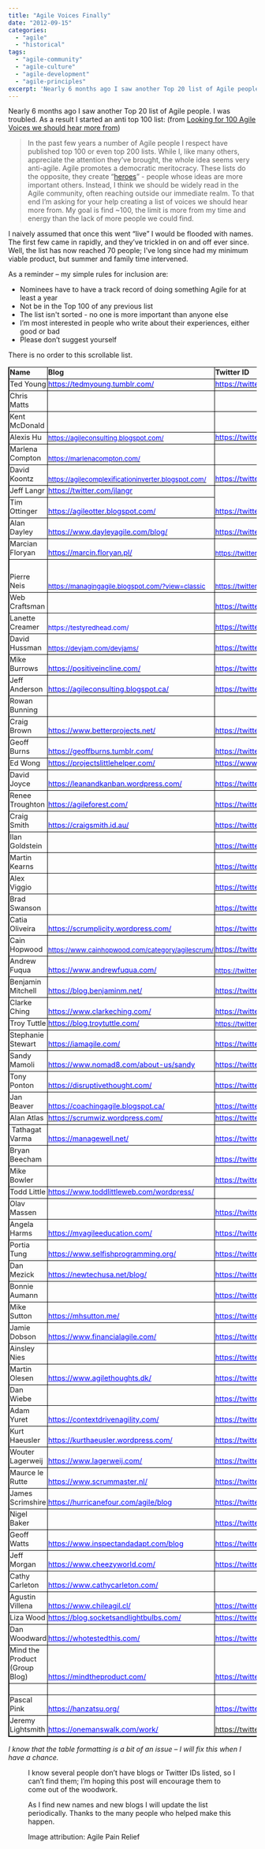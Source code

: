 ```yaml
---
title: "Agile Voices Finally"
date: "2012-09-15"
categories: 
  - "agile"
  - "historical"
tags: 
  - "agile-community"
  - "agile-culture"
  - "agile-development"
  - "agile-principles"
excerpt: 'Nearly 6 months ago I saw another Top 20 list of Agile people. I was troubled. As a result'
---
```




Nearly 6 months ago I saw another Top 20 list of Agile people. I was troubled. As a result I started an anti top 100 list: (from [Looking for 100 Agile Voices we should hear more from](/blog/looking-for-100-agile-voices-we-should-hear-more-from))

> In the past few years a number of Agile people I respect have published top 100 or even top 200 lists. While I, like many others, appreciate the attention they’ve brought, the whole idea seems very anti-agile. Agile promotes a democratic meritocracy. These lists do the opposite, they create “[heroes](/blog/agile-gurus-or-thought-leaders)” - people whose ideas are more important others. Instead, I think we should be widely read in the Agile community, often reaching outside our immediate realm. To that end I’m asking for your help creating a list of voices we should hear more from. My goal is find ~100, the limit is more from my time and energy than the lack of more people we could find.

I naively assumed that once this went “live” I would be flooded with names. The first few came in rapidly, and they’ve trickled in on and off ever since. Well, the list has now reached 70 people; I’ve long since had my minimum viable product, but summer and family time intervened.

As a reminder – my simple rules for inclusion are:

- Nominees have to have a track record of doing something Agile for at least a year
- Not be in the Top 100 of any previous list
- The list isn't sorted - no one is more important than anyone else
- I’m most interested in people who write about their experiences, either good or bad
- Please don’t suggest yourself

There is no order to this scrollable list.

<table class="postTable" style="border-collapse: collapse;" border="0" width="561" cellspacing="0" cellpadding="0"><colgroup><col style="width: 83pt; mso-width-source: userset; mso-width-alt: 3925;" width="110"> <col style="width: 97pt; mso-width-source: userset; mso-width-alt: 4608;" width="130"> <col style="width: 157pt; mso-width-source: userset; mso-width-alt: 7452;" width="210"></colgroup><tbody><tr style="height: 14.4pt;"><td class="xl67" style="border-bottom: windowtext 0.5pt solid; border-left: windowtext 1.5pt solid; padding-left: 1px; padding-right: 1px; vertical-align: bottom; border-top: windowtext 0.5pt solid; border-right: windowtext 0.5pt solid; padding-top: 1px;" width="138" height="23"><span style="font-size: 11pt;"><strong>Name</strong></span></td><td class="xl68" style="border-bottom: windowtext 0.5pt solid; border-left: medium none; padding-left: 1px; padding-right: 1px; vertical-align: bottom; border-top: windowtext 0.5pt solid; border-right: windowtext 0.5pt solid; padding-top: 1px;" width="130"><span style="font-size: 11pt;"><strong>Blog</strong></span></td><td class="xl69" style="border-bottom: windowtext 0.5pt solid; border-left: medium none; padding-left: 1px; padding-right: 1px; vertical-align: bottom; border-top: windowtext 0.5pt solid; border-right: windowtext 1.5pt solid; padding-top: 1px;" width="544"><span style="font-size: 11pt;"><strong>Twitter ID</strong></span></td></tr><tr style="height: 14.4pt;"><td class="xl70" style="border-bottom: windowtext 0.5pt solid; border-left: windowtext 1.5pt solid; padding-left: 1px; padding-right: 1px; vertical-align: bottom; border-top: medium none; border-right: windowtext 0.5pt solid; padding-top: 1px;" height="23"><span style="font-size: 11pt;">Ted Young</span></td><td class="xl71" style="border-bottom: windowtext 0.5pt solid; border-left: medium none; padding-left: 1px; padding-right: 1px; vertical-align: bottom; border-top: medium none; border-right: windowtext 0.5pt solid; padding-top: 1px;" width="130"><a href="https://tedmyoung.tumblr.com/" target="_parent" rel="noopener noreferrer"><span style="mso-font-charset: 0;"><span style="font-size: 11pt; color: #0000ff;">https://tedmyoung.tumblr.com/</span></span></a></td><td class="xl72" style="border-bottom: windowtext 0.5pt solid; border-left: medium none; padding-left: 1px; padding-right: 1px; vertical-align: bottom; border-top: medium none; border-right: windowtext 1.5pt solid; padding-top: 1px;" width="544"><a href="https://twitter.com/#!/jitterted" target="_parent" rel="noopener noreferrer"><span style="mso-font-charset: 0;"><span style="font-size: 11pt; color: #0000ff;">https://twitter.com/#!/jitterted</span></span></a></td></tr><tr style="height: 14.4pt;"><td class="xl70" style="border-bottom: windowtext 0.5pt solid; border-left: windowtext 1.5pt solid; padding-left: 1px; padding-right: 1px; vertical-align: bottom; border-top: medium none; border-right: windowtext 0.5pt solid; padding-top: 1px;" height="23"><span style="font-size: 11pt;">Chris Matts</span></td><td class="xl73" style="border-bottom: windowtext 0.5pt solid; border-left: medium none; padding-left: 1px; padding-right: 1px; vertical-align: middle; border-top: medium none; border-right: windowtext 0.5pt solid; padding-top: 1px;" width="130"><span style="font-size: 10pt;">&nbsp;</span></td><td class="xl74" style="border-bottom: windowtext 0.5pt solid; border-left: medium none; padding-left: 1px; padding-right: 1px; vertical-align: middle; border-top: medium none; border-right: windowtext 1.5pt solid; padding-top: 1px;" width="544"><span style="font-size: 10pt;">&nbsp;</span></td></tr><tr style="height: 14.4pt;"><td class="xl70" style="border-bottom: windowtext 0.5pt solid; border-left: windowtext 1.5pt solid; padding-left: 1px; padding-right: 1px; vertical-align: bottom; border-top: medium none; border-right: windowtext 0.5pt solid; padding-top: 1px;" height="23"><span style="font-size: 11pt;">Kent McDonald</span></td><td class="xl73" style="border-bottom: windowtext 0.5pt solid; border-left: medium none; padding-left: 1px; padding-right: 1px; vertical-align: middle; border-top: medium none; border-right: windowtext 0.5pt solid; padding-top: 1px;" width="130"><span style="font-size: 10pt;">&nbsp;</span></td><td class="xl74" style="border-bottom: windowtext 0.5pt solid; border-left: medium none; padding-left: 1px; padding-right: 1px; vertical-align: middle; border-top: medium none; border-right: windowtext 1.5pt solid; padding-top: 1px;" width="544"><span style="font-size: 10pt;">&nbsp;</span></td></tr><tr style="height: 14.4pt;"><td class="xl70" style="border-bottom: windowtext 0.5pt solid; border-left: windowtext 1.5pt solid; padding-left: 1px; padding-right: 1px; vertical-align: bottom; border-top: medium none; border-right: windowtext 0.5pt solid; padding-top: 1px;" height="23"><span style="font-size: 11pt;">Alexis Hu</span></td><td class="xl78" style="border-bottom: windowtext 0.5pt solid; border-left: medium none; padding-left: 1px; padding-right: 1px; vertical-align: bottom; border-top: medium none; border-right: windowtext 0.5pt solid; padding-top: 1px;" width="130"><a href="https://agileconsulting.blogspot.com/"><span style="font-size: 10pt; color: #0000ff;">https://agileconsulting.blogspot.com/</span></a></td><td class="xl72" style="border-bottom: windowtext 0.5pt solid; border-left: medium none; padding-left: 1px; padding-right: 1px; vertical-align: bottom; border-top: medium none; border-right: windowtext 1.5pt solid; padding-top: 1px;" width="544"><a href="https://twitter.com/alhui" target="_parent" rel="noopener noreferrer"><span style="mso-font-charset: 0;"><span style="font-size: 11pt; color: #0000ff;">https://twitter.com/alhui</span></span></a></td></tr><tr style="height: 14.4pt;"><td class="xl70" style="border-bottom: windowtext 0.5pt solid; border-left: windowtext 1.5pt solid; padding-left: 1px; padding-right: 1px; vertical-align: bottom; border-top: medium none; border-right: windowtext 0.5pt solid; padding-top: 1px;" height="23"><span style="font-size: 11pt;">Marlena Compton</span></td><td class="xl78" style="border-bottom: windowtext 0.5pt solid; border-left: medium none; padding-left: 1px; padding-right: 1px; vertical-align: bottom; border-top: medium none; border-right: windowtext 0.5pt solid; padding-top: 1px;" width="130"><a href="https://marlenacompton.com/"><span style="font-size: 10pt; color: #0000ff;">https://marlenacompton.com/</span></a></td><td class="xl74" style="border-bottom: windowtext 0.5pt solid; border-left: medium none; padding-left: 1px; padding-right: 1px; vertical-align: middle; border-top: medium none; border-right: windowtext 1.5pt solid; padding-top: 1px;" width="544"><span style="font-size: 10pt;">&nbsp;</span></td></tr><tr style="height: 14.4pt;"><td class="xl70" style="border-bottom: windowtext 0.5pt solid; border-left: windowtext 1.5pt solid; padding-left: 1px; padding-right: 1px; vertical-align: bottom; border-top: medium none; border-right: windowtext 0.5pt solid; padding-top: 1px;" height="23"><span style="font-size: 11pt;">David Koontz</span></td><td class="xl78" style="border-bottom: windowtext 0.5pt solid; border-left: medium none; padding-left: 1px; padding-right: 1px; vertical-align: bottom; border-top: medium none; border-right: windowtext 0.5pt solid; padding-top: 1px;" width="130"><a href="https://agilecomplexificationinverter.blogspot.com/"><span style="font-size: 10pt; color: #0000ff;">https://agilecomplexificationinverter.blogspot.com/</span></a></td><td class="xl72" style="border-bottom: windowtext 0.5pt solid; border-left: medium none; padding-left: 1px; padding-right: 1px; vertical-align: bottom; border-top: medium none; border-right: windowtext 1.5pt solid; padding-top: 1px;" width="544"><a href="https://twitter.com/#!/davidakoontz" target="_parent" rel="noopener noreferrer"><span style="mso-font-charset: 0;"><span style="font-size: 11pt; color: #0000ff;">https://twitter.com/#!/davidakoontz</span></span></a></td></tr><tr style="height: 14.4pt;"><td class="xl70" style="border-bottom: windowtext 0.5pt solid; border-left: windowtext 1.5pt solid; padding-left: 1px; padding-right: 1px; vertical-align: bottom; border-top: medium none; border-right: windowtext 0.5pt solid; padding-top: 1px;" height="23"><span style="font-size: 11pt;">Jeff Langr</span></td><td class="xl71" style="border-bottom: windowtext 0.5pt solid; border-left: medium none; padding-left: 1px; padding-right: 1px; vertical-align: bottom; border-top: medium none; border-right: windowtext 0.5pt solid; padding-top: 1px;" width="130"><a href="https://twitter.com/jlangr" target="_parent" rel="noopener noreferrer"><span style="mso-font-charset: 0;"><span style="font-size: 11pt; color: #0000ff;">https://twitter.com/jlangr</span></span></a></td></tr><tr style="height: 14.4pt;"><td class="xl70" style="border-bottom: windowtext 0.5pt solid; border-left: windowtext 1.5pt solid; padding-left: 1px; padding-right: 1px; vertical-align: bottom; border-top: medium none; border-right: windowtext 0.5pt solid; padding-top: 1px;" height="23"><span style="font-size: 11pt;">Tim Ottinger</span></td><td class="xl71" style="border-bottom: windowtext 0.5pt solid; border-left: medium none; padding-left: 1px; padding-right: 1px; vertical-align: bottom; border-top: medium none; border-right: windowtext 0.5pt solid; padding-top: 1px;" width="130"><a href="https://agileotter.blogspot.com/" target="_parent" rel="noopener noreferrer"><span style="mso-font-charset: 0;"><span style="font-size: 11pt; color: #0000ff;">https://agileotter.blogspot.com/</span></span></a></td><td class="xl72" style="border-bottom: windowtext 0.5pt solid; border-left: medium none; padding-left: 1px; padding-right: 1px; vertical-align: bottom; border-top: medium none; border-right: windowtext 1.5pt solid; padding-top: 1px;" width="544"><a href="https://twitter.com/#!/tottinge" target="_parent" rel="noopener noreferrer"><span style="mso-font-charset: 0;"><span style="font-size: 11pt; color: #0000ff;">https://twitter.com/#!/tottinge</span></span></a></td></tr><tr style="height: 14.4pt;"><td class="xl70" style="border-bottom: windowtext 0.5pt solid; border-left: windowtext 1.5pt solid; padding-left: 1px; padding-right: 1px; vertical-align: bottom; border-top: medium none; border-right: windowtext 0.5pt solid; padding-top: 1px;" height="23"><span style="font-size: 11pt;">Alan Dayley</span></td><td class="xl71" style="border-bottom: windowtext 0.5pt solid; border-left: medium none; padding-left: 1px; padding-right: 1px; vertical-align: bottom; border-top: medium none; border-right: windowtext 0.5pt solid; padding-top: 1px;" width="130"><a href="https://www.dayleyagile.com/blog/" target="_parent" rel="noopener noreferrer"><span style="mso-font-charset: 0;"><span style="font-size: 11pt; color: #0000ff;">https://www.dayleyagile.com/blog/</span></span></a></td><td class="xl72" style="border-bottom: windowtext 0.5pt solid; border-left: medium none; padding-left: 1px; padding-right: 1px; vertical-align: bottom; border-top: medium none; border-right: windowtext 1.5pt solid; padding-top: 1px;" width="544"><a href="https://twitter.com/dayleyagile" target="_parent" rel="noopener noreferrer"><span style="mso-font-charset: 0;"><span style="font-size: 11pt; color: #0000ff;">https://twitter.com/dayleyagile</span></span></a></td></tr><tr style="height: 14.4pt;"><td class="xl70" style="border-bottom: windowtext 0.5pt solid; border-left: windowtext 1.5pt solid; padding-left: 1px; padding-right: 1px; vertical-align: bottom; border-top: medium none; border-right: windowtext 0.5pt solid; padding-top: 1px;" height="23"><span style="font-size: 11pt;">Marcian Floryan</span></td><td class="xl71" style="border-bottom: windowtext 0.5pt solid; border-left: medium none; padding-left: 1px; padding-right: 1px; vertical-align: bottom; border-top: medium none; border-right: windowtext 0.5pt solid; padding-top: 1px;" width="130"><a href="https://marcin.floryan.pl/" target="_parent" rel="noopener noreferrer"><span style="mso-font-charset: 0;"><span style="font-size: 11pt; color: #0000ff;">https://marcin.floryan.pl/</span></span></a></td><td class="xl76" style="border-bottom: windowtext 0.5pt solid; border-left: medium none; padding-left: 1px; padding-right: 1px; vertical-align: bottom; border-top: medium none; border-right: windowtext 1.5pt solid; padding-top: 1px;" width="544"><a href="https://twitter.com/mfloryan"><span style="font-size: 10pt; color: #0000ff;">https://twitter.com/mfloryan</span></a></td></tr><tr style="height: 40.2pt;"><td class="xl70" style="border-bottom: windowtext 0.5pt solid; border-left: windowtext 1.5pt solid; padding-left: 1px; padding-right: 1px; vertical-align: bottom; border-top: medium none; border-right: windowtext 0.5pt solid; padding-top: 1px;" height="67"><span style="font-size: 11pt;">Pierre Neis</span></td><td class="xl77" style="border-bottom: windowtext 0.5pt solid; border-left: medium none; padding-left: 1px; padding-right: 1px; vertical-align: bottom; border-top: medium none; border-right: windowtext 0.5pt solid; padding-top: 1px;" width="130"><a href="https://managingagile.blogspot.com/?view=classic"><span style="font-size: 10pt; color: #0000ff;">https://managingagile.blogspot.com/?view=classic</span></a></td><td class="xl76" style="border-bottom: windowtext 0.5pt solid; border-left: medium none; padding-left: 1px; padding-right: 1px; vertical-align: bottom; border-top: medium none; border-right: windowtext 1.5pt solid; padding-top: 1px;" width="544"><a href="https://twitter.com/elPedroMajor"><span style="font-size: 10pt; color: #0000ff;">https://twitter.com/elPedroMajor</span></a></td></tr><tr style="height: 14.4pt;"><td class="xl70" style="border-bottom: windowtext 0.5pt solid; border-left: windowtext 1.5pt solid; padding-left: 1px; padding-right: 1px; vertical-align: bottom; border-top: medium none; border-right: windowtext 0.5pt solid; padding-top: 1px;" height="23"><span style="font-size: 11pt;">Web Craftsman</span></td><td class="xl73" style="border-bottom: windowtext 0.5pt solid; border-left: medium none; padding-left: 1px; padding-right: 1px; vertical-align: middle; border-top: medium none; border-right: windowtext 0.5pt solid; padding-top: 1px;" width="130"><span style="font-size: 10pt;">&nbsp;</span></td><td class="xl72" style="border-bottom: windowtext 0.5pt solid; border-left: medium none; padding-left: 1px; padding-right: 1px; vertical-align: bottom; border-top: medium none; border-right: windowtext 1.5pt solid; padding-top: 1px;" width="544"><a href="https://twitter.com/web_craftsman" target="_parent" rel="noopener noreferrer"><span style="mso-font-charset: 0;"><span style="font-size: 11pt; color: #0000ff;">https://twitter.com/web_craftsman</span></span></a></td></tr><tr style="height: 14.4pt;"><td class="xl70" style="border-bottom: windowtext 0.5pt solid; border-left: windowtext 1.5pt solid; padding-left: 1px; padding-right: 1px; vertical-align: bottom; border-top: medium none; border-right: windowtext 0.5pt solid; padding-top: 1px;" height="23"><span style="font-size: 11pt;">Lanette Creamer</span></td><td class="xl78" style="border-bottom: windowtext 0.5pt solid; border-left: medium none; padding-left: 1px; padding-right: 1px; vertical-align: bottom; border-top: medium none; border-right: windowtext 0.5pt solid; padding-top: 1px;" width="130"><span style="font-size: 10pt; color: #0000ff;">https://testyredhead.com/</span></td><td class="xl72" style="border-bottom: windowtext 0.5pt solid; border-left: medium none; padding-left: 1px; padding-right: 1px; vertical-align: bottom; border-top: medium none; border-right: windowtext 1.5pt solid; padding-top: 1px;" width="544"><a href="https://twitter.com/lanettecream" target="_parent" rel="noopener noreferrer"><span style="mso-font-charset: 0;"><span style="font-size: 11pt; color: #0000ff;">https://twitter.com/lanettecream</span></span></a></td></tr><tr style="height: 14.4pt;"><td class="xl70" style="border-bottom: windowtext 0.5pt solid; border-left: windowtext 1.5pt solid; padding-left: 1px; padding-right: 1px; vertical-align: bottom; border-top: medium none; border-right: windowtext 0.5pt solid; padding-top: 1px;" height="23"><span style="font-size: 11pt;">David Hussman</span></td><td class="xl78" style="border-bottom: windowtext 0.5pt solid; border-left: medium none; padding-left: 1px; padding-right: 1px; vertical-align: bottom; border-top: medium none; border-right: windowtext 0.5pt solid; padding-top: 1px;" width="130"><a href="https://devjam.com/"><span style="font-size: 10pt; color: #0000ff;">https://devjam.com/devjams/</span></a></td><td class="xl72" style="border-bottom: windowtext 0.5pt solid; border-left: medium none; padding-left: 1px; padding-right: 1px; vertical-align: bottom; border-top: medium none; border-right: windowtext 1.5pt solid; padding-top: 1px;" width="544"><a href="https://twitter.com/davidhussman" target="_parent" rel="noopener noreferrer"><span style="mso-font-charset: 0;"><span style="font-size: 11pt; color: #0000ff;">https://twitter.com/davidhussman</span></span></a></td></tr><tr style="height: 14.4pt;"><td class="xl70" style="border-bottom: windowtext 0.5pt solid; border-left: windowtext 1.5pt solid; padding-left: 1px; padding-right: 1px; vertical-align: bottom; border-top: medium none; border-right: windowtext 0.5pt solid; padding-top: 1px;" height="23"><span style="font-size: 11pt;">Mike Burrows</span></td><td class="xl71" style="border-bottom: windowtext 0.5pt solid; border-left: medium none; padding-left: 1px; padding-right: 1px; vertical-align: bottom; border-top: medium none; border-right: windowtext 0.5pt solid; padding-top: 1px;" width="130"><a href="https://positiveincline.com/" target="_parent" rel="noopener noreferrer"><span style="mso-font-charset: 0;"><span style="font-size: 11pt; color: #0000ff;">https://positiveincline.com/</span></span></a></td><td class="xl72" style="border-bottom: windowtext 0.5pt solid; border-left: medium none; padding-left: 1px; padding-right: 1px; vertical-align: bottom; border-top: medium none; border-right: windowtext 1.5pt solid; padding-top: 1px;" width="544"><a href="https://twitter.com/asplake" target="_parent" rel="noopener noreferrer"><span style="mso-font-charset: 0;"><span style="font-size: 11pt; color: #0000ff;">https://twitter.com/asplake</span></span></a></td></tr><tr style="height: 14.4pt;"><td class="xl70" style="border-bottom: windowtext 0.5pt solid; border-left: windowtext 1.5pt solid; padding-left: 1px; padding-right: 1px; vertical-align: bottom; border-top: medium none; border-right: windowtext 0.5pt solid; padding-top: 1px;" height="23"><span style="font-size: 11pt;">Jeff Anderson</span></td><td class="xl71" style="border-bottom: windowtext 0.5pt solid; border-left: medium none; padding-left: 1px; padding-right: 1px; vertical-align: bottom; border-top: medium none; border-right: windowtext 0.5pt solid; padding-top: 1px;" width="130"><a href="https://agileconsulting.blogspot.ca/" target="_parent" rel="noopener noreferrer"><span style="mso-font-charset: 0;"><span style="font-size: 11pt; color: #0000ff;">https://agileconsulting.blogspot.ca/</span></span></a></td><td class="xl72" style="border-bottom: windowtext 0.5pt solid; border-left: medium none; padding-left: 1px; padding-right: 1px; vertical-align: bottom; border-top: medium none; border-right: windowtext 1.5pt solid; padding-top: 1px;" width="544"><a href="https://twitter.com/thomasjeffrey" target="_parent" rel="noopener noreferrer"><span style="mso-font-charset: 0;"><span style="font-size: 11pt; color: #0000ff;">https://twitter.com/thomasjeffrey</span></span></a></td></tr><tr style="height: 14.4pt;"><td class="xl70" style="border-bottom: windowtext 0.5pt solid; border-left: windowtext 1.5pt solid; padding-left: 1px; padding-right: 1px; vertical-align: bottom; border-top: medium none; border-right: windowtext 0.5pt solid; padding-top: 1px;" height="23"><span style="font-size: 11pt;">Rowan Bunning</span></td><td class="xl73" style="border-bottom: windowtext 0.5pt solid; border-left: medium none; padding-left: 1px; padding-right: 1px; vertical-align: middle; border-top: medium none; border-right: windowtext 0.5pt solid; padding-top: 1px;" width="130"><span style="font-size: 10pt;">&nbsp;</span></td><td class="xl74" style="border-bottom: windowtext 0.5pt solid; border-left: medium none; padding-left: 1px; padding-right: 1px; vertical-align: middle; border-top: medium none; border-right: windowtext 1.5pt solid; padding-top: 1px;" width="544"><span style="font-size: 10pt;">&nbsp;</span></td></tr><tr style="height: 14.4pt;"><td class="xl70" style="border-bottom: windowtext 0.5pt solid; border-left: windowtext 1.5pt solid; padding-left: 1px; padding-right: 1px; vertical-align: bottom; border-top: medium none; border-right: windowtext 0.5pt solid; padding-top: 1px;" height="23"><span style="font-size: 11pt;">Craig Brown</span></td><td class="xl71" style="border-bottom: windowtext 0.5pt solid; border-left: medium none; padding-left: 1px; padding-right: 1px; vertical-align: bottom; border-top: medium none; border-right: windowtext 0.5pt solid; padding-top: 1px;" width="130"><a href="https://www.betterprojects.net/" target="_parent" rel="noopener noreferrer"><span style="mso-font-charset: 0;"><span style="font-size: 11pt; color: #0000ff;">https://www.betterprojects.net/</span></span></a></td><td class="xl72" style="border-bottom: windowtext 0.5pt solid; border-left: medium none; padding-left: 1px; padding-right: 1px; vertical-align: bottom; border-top: medium none; border-right: windowtext 1.5pt solid; padding-top: 1px;" width="544"><a href="https://twitter.com/brown_note" target="_parent" rel="noopener noreferrer"><span style="mso-font-charset: 0;"><span style="font-size: 11pt; color: #0000ff;">https://twitter.com/brown_note</span></span></a></td></tr><tr style="height: 14.4pt;"><td class="xl70" style="border-bottom: windowtext 0.5pt solid; border-left: windowtext 1.5pt solid; padding-left: 1px; padding-right: 1px; vertical-align: bottom; border-top: medium none; border-right: windowtext 0.5pt solid; padding-top: 1px;" height="23"><span style="font-size: 11pt;">Geoff Burns</span></td><td class="xl71" style="border-bottom: windowtext 0.5pt solid; border-left: medium none; padding-left: 1px; padding-right: 1px; vertical-align: bottom; border-top: medium none; border-right: windowtext 0.5pt solid; padding-top: 1px;" width="130"><a href="https://geoffburns.tumblr.com/" target="_parent" rel="noopener noreferrer"><span style="mso-font-charset: 0;"><span style="font-size: 11pt; color: #0000ff;">https://geoffburns.tumblr.com/</span></span></a></td><td class="xl72" style="border-bottom: windowtext 0.5pt solid; border-left: medium none; padding-left: 1px; padding-right: 1px; vertical-align: bottom; border-top: medium none; border-right: windowtext 1.5pt solid; padding-top: 1px;" width="544"><a href="https://twitter.com/blxt/" target="_parent" rel="noopener noreferrer"><span style="mso-font-charset: 0;"><span style="font-size: 11pt; color: #0000ff;">https://twitter.com/blxt/</span></span></a></td></tr><tr style="height: 14.4pt;"><td class="xl70" style="border-bottom: windowtext 0.5pt solid; border-left: windowtext 1.5pt solid; padding-left: 1px; padding-right: 1px; vertical-align: bottom; border-top: medium none; border-right: windowtext 0.5pt solid; padding-top: 1px;" height="23"><span style="font-size: 11pt;">Ed Wong</span></td><td class="xl71" style="border-bottom: windowtext 0.5pt solid; border-left: medium none; padding-left: 1px; padding-right: 1px; vertical-align: bottom; border-top: medium none; border-right: windowtext 0.5pt solid; padding-top: 1px;" width="130"><a href="https://projectslittlehelper.com/" target="_parent" rel="noopener noreferrer"><span style="mso-font-charset: 0;"><span style="font-size: 11pt; color: #0000ff;">https://projectslittlehelper.com/</span></span></a></td><td class="xl72" style="border-bottom: windowtext 0.5pt solid; border-left: medium none; padding-left: 1px; padding-right: 1px; vertical-align: bottom; border-top: medium none; border-right: windowtext 1.5pt solid; padding-top: 1px;" width="544"><a href="https://www.twitter.com/littlehelper" target="_parent" rel="noopener noreferrer"><span style="mso-font-charset: 0;"><span style="font-size: 11pt; color: #0000ff;">https://www.twitter.com/littlehelper</span></span></a></td></tr><tr style="height: 14.4pt;"><td class="xl70" style="border-bottom: windowtext 0.5pt solid; border-left: windowtext 1.5pt solid; padding-left: 1px; padding-right: 1px; vertical-align: bottom; border-top: medium none; border-right: windowtext 0.5pt solid; padding-top: 1px;" height="23"><span style="font-size: 11pt;">David Joyce</span></td><td class="xl71" style="border-bottom: windowtext 0.5pt solid; border-left: medium none; padding-left: 1px; padding-right: 1px; vertical-align: bottom; border-top: medium none; border-right: windowtext 0.5pt solid; padding-top: 1px;" width="130"><a href="https://leanandkanban.wordpress.com/" target="_parent" rel="noopener noreferrer"><span style="mso-font-charset: 0;"><span style="font-size: 11pt; color: #0000ff;">https://leanandkanban.wordpress.com/</span></span></a></td><td class="xl72" style="border-bottom: windowtext 0.5pt solid; border-left: medium none; padding-left: 1px; padding-right: 1px; vertical-align: bottom; border-top: medium none; border-right: windowtext 1.5pt solid; padding-top: 1px;" width="544"><a href="https://twitter.com/dpjoyce/" target="_parent" rel="noopener noreferrer"><span style="mso-font-charset: 0;"><span style="font-size: 11pt; color: #0000ff;">https://twitter.com/dpjoyce/</span></span></a></td></tr><tr style="height: 14.4pt;"><td class="xl70" style="border-bottom: windowtext 0.5pt solid; border-left: windowtext 1.5pt solid; padding-left: 1px; padding-right: 1px; vertical-align: bottom; border-top: medium none; border-right: windowtext 0.5pt solid; padding-top: 1px;" height="23"><span style="font-size: 11pt;">Renee Troughton</span></td><td class="xl71" style="border-bottom: windowtext 0.5pt solid; border-left: medium none; padding-left: 1px; padding-right: 1px; vertical-align: bottom; border-top: medium none; border-right: windowtext 0.5pt solid; padding-top: 1px;" width="130"><a href="https://agileforest.com/" target="_parent" rel="noopener noreferrer"><span style="mso-font-charset: 0;"><span style="font-size: 11pt; color: #0000ff;">https://agileforest.com/</span></span></a></td><td class="xl72" style="border-bottom: windowtext 0.5pt solid; border-left: medium none; padding-left: 1px; padding-right: 1px; vertical-align: bottom; border-top: medium none; border-right: windowtext 1.5pt solid; padding-top: 1px;" width="544"><a href="https://twitter.com/AgileRenee" target="_parent" rel="noopener noreferrer"><span style="mso-font-charset: 0;"><span style="font-size: 11pt; color: #0000ff;">https://twitter.com/AgileRenee</span></span></a></td></tr><tr style="height: 14.4pt;"><td class="xl70" style="border-bottom: windowtext 0.5pt solid; border-left: windowtext 1.5pt solid; padding-left: 1px; padding-right: 1px; vertical-align: bottom; border-top: medium none; border-right: windowtext 0.5pt solid; padding-top: 1px;" height="23"><span style="font-size: 11pt;">Craig Smith</span></td><td class="xl71" style="border-bottom: windowtext 0.5pt solid; border-left: medium none; padding-left: 1px; padding-right: 1px; vertical-align: bottom; border-top: medium none; border-right: windowtext 0.5pt solid; padding-top: 1px;" width="130"><a href="https://craigsmith.id.au/" target="_parent" rel="noopener noreferrer"><span style="mso-font-charset: 0;"><span style="font-size: 11pt; color: #0000ff;">https://craigsmith.id.au/</span></span></a></td><td class="xl72" style="border-bottom: windowtext 0.5pt solid; border-left: medium none; padding-left: 1px; padding-right: 1px; vertical-align: bottom; border-top: medium none; border-right: windowtext 1.5pt solid; padding-top: 1px;" width="544"><a href="https://twitter.com/smithcdau" target="_parent" rel="noopener noreferrer"><span style="mso-font-charset: 0;"><span style="font-size: 11pt; color: #0000ff;">https://twitter.com/smithcdau</span></span></a></td></tr><tr style="height: 14.4pt;"><td class="xl70" style="border-bottom: windowtext 0.5pt solid; border-left: windowtext 1.5pt solid; padding-left: 1px; padding-right: 1px; vertical-align: bottom; border-top: medium none; border-right: windowtext 0.5pt solid; padding-top: 1px;" height="23"><span style="font-size: 11pt;">Ilan Goldstein</span></td><td class="xl71" style="border-bottom: windowtext 0.5pt solid; border-left: medium none; padding-left: 1px; padding-right: 1px; vertical-align: bottom; border-top: medium none; border-right: windowtext 0.5pt solid; padding-top: 1px;" width="130"></td><td class="xl72" style="border-bottom: windowtext 0.5pt solid; border-left: medium none; padding-left: 1px; padding-right: 1px; vertical-align: bottom; border-top: medium none; border-right: windowtext 1.5pt solid; padding-top: 1px;" width="544"><a href="https://twitter.com/ilagile" target="_parent" rel="noopener noreferrer"><span style="mso-font-charset: 0;"><span style="font-size: 11pt; color: #0000ff;">https://twitter.com/ilagile</span></span></a></td></tr><tr style="height: 14.4pt;"><td class="xl70" style="border-bottom: windowtext 0.5pt solid; border-left: windowtext 1.5pt solid; padding-left: 1px; padding-right: 1px; vertical-align: bottom; border-top: medium none; border-right: windowtext 0.5pt solid; padding-top: 1px;" height="23"><span style="font-size: 11pt;">Martin Kearns</span></td><td class="xl73" style="border-bottom: windowtext 0.5pt solid; border-left: medium none; padding-left: 1px; padding-right: 1px; vertical-align: middle; border-top: medium none; border-right: windowtext 0.5pt solid; padding-top: 1px;" width="130"><span style="font-size: 10pt;">&nbsp;</span></td><td class="xl72" style="border-bottom: windowtext 0.5pt solid; border-left: medium none; padding-left: 1px; padding-right: 1px; vertical-align: bottom; border-top: medium none; border-right: windowtext 1.5pt solid; padding-top: 1px;" width="544"><a href="https://twitter.com/kearnsey" target="_parent" rel="noopener noreferrer"><span style="mso-font-charset: 0;"><span style="font-size: 11pt; color: #0000ff;">https://twitter.com/kearnsey</span></span></a></td></tr><tr style="height: 14.4pt;"><td class="xl70" style="border-bottom: windowtext 0.5pt solid; border-left: windowtext 1.5pt solid; padding-left: 1px; padding-right: 1px; vertical-align: bottom; border-top: medium none; border-right: windowtext 0.5pt solid; padding-top: 1px;" height="23"><span style="font-size: 11pt;">Alex Viggio</span></td><td class="xl73" style="border-bottom: windowtext 0.5pt solid; border-left: medium none; padding-left: 1px; padding-right: 1px; vertical-align: middle; border-top: medium none; border-right: windowtext 0.5pt solid; padding-top: 1px;" width="130"><span style="font-size: 10pt;">&nbsp;</span></td><td class="xl72" style="border-bottom: windowtext 0.5pt solid; border-left: medium none; padding-left: 1px; padding-right: 1px; vertical-align: bottom; border-top: medium none; border-right: windowtext 1.5pt solid; padding-top: 1px;" width="544"><a href="https://twitter.com/aviggio/" target="_parent" rel="noopener noreferrer"><span style="mso-font-charset: 0;"><span style="font-size: 11pt; color: #0000ff;">https://twitter.com/aviggio/</span></span></a></td></tr><tr style="height: 14.4pt;"><td class="xl70" style="border-bottom: windowtext 0.5pt solid; border-left: windowtext 1.5pt solid; padding-left: 1px; padding-right: 1px; vertical-align: bottom; border-top: medium none; border-right: windowtext 0.5pt solid; padding-top: 1px;" height="23"><span style="font-size: 11pt;">Brad Swanson</span></td><td class="xl71" style="border-bottom: windowtext 0.5pt solid; border-left: medium none; padding-left: 1px; padding-right: 1px; vertical-align: bottom; border-top: medium none; border-right: windowtext 0.5pt solid; padding-top: 1px;" width="130"></td><td class="xl72" style="border-bottom: windowtext 0.5pt solid; border-left: medium none; padding-left: 1px; padding-right: 1px; vertical-align: bottom; border-top: medium none; border-right: windowtext 1.5pt solid; padding-top: 1px;" width="544"><a href="https://twitter.com/bradswanson/" target="_parent" rel="noopener noreferrer"><span style="mso-font-charset: 0;"><span style="font-size: 11pt; color: #0000ff;">https://twitter.com/bradswanson/</span></span></a></td></tr><tr style="height: 14.4pt;"><td class="xl70" style="border-bottom: windowtext 0.5pt solid; border-left: windowtext 1.5pt solid; padding-left: 1px; padding-right: 1px; vertical-align: bottom; border-top: medium none; border-right: windowtext 0.5pt solid; padding-top: 1px;" height="23"><span style="font-size: 11pt;">Catia Oliveira</span></td><td class="xl71" style="border-bottom: windowtext 0.5pt solid; border-left: medium none; padding-left: 1px; padding-right: 1px; vertical-align: bottom; border-top: medium none; border-right: windowtext 0.5pt solid; padding-top: 1px;" width="130"><a href="https://scrumplicity.wordpress.com/" target="_parent" rel="noopener noreferrer"><span style="mso-font-charset: 0;"><span style="font-size: 11pt; color: #0000ff;">https://scrumplicity.wordpress.com/</span></span></a></td><td class="xl72" style="border-bottom: windowtext 0.5pt solid; border-left: medium none; padding-left: 1px; padding-right: 1px; vertical-align: bottom; border-top: medium none; border-right: windowtext 1.5pt solid; padding-top: 1px;" width="544"><a href="https://twitter.com/CatOliv" target="_parent" rel="noopener noreferrer"><span style="mso-font-charset: 0;"><span style="font-size: 11pt; color: #0000ff;">https://twitter.com/CatOliv</span></span></a></td></tr><tr style="height: 14.4pt;"><td class="xl70" style="border-bottom: windowtext 0.5pt solid; border-left: windowtext 1.5pt solid; padding-left: 1px; padding-right: 1px; vertical-align: bottom; border-top: medium none; border-right: windowtext 0.5pt solid; padding-top: 1px;" height="23"><span style="font-size: 11pt;">Cain Hopwood</span></td><td class="xl78" style="border-bottom: windowtext 0.5pt solid; border-left: medium none; padding-left: 1px; padding-right: 1px; vertical-align: bottom; border-top: medium none; border-right: windowtext 0.5pt solid; padding-top: 1px;" width="130"><a href="https://www.cainhopwood.com/category/agilescrum/"><span style="font-size: 10pt; color: #0000ff;">https://www.cainhopwood.com/category/agilescrum/</span></a></td><td class="xl72" style="border-bottom: windowtext 0.5pt solid; border-left: medium none; padding-left: 1px; padding-right: 1px; vertical-align: bottom; border-top: medium none; border-right: windowtext 1.5pt solid; padding-top: 1px;" width="544"><a href="https://twitter.com/cainhopwood" target="_parent" rel="noopener noreferrer"><span style="mso-font-charset: 0;"><span style="font-size: 11pt; color: #0000ff;">https://twitter.com/cainhopwood</span></span></a></td></tr><tr style="height: 14.4pt;"><td class="xl70" style="border-bottom: windowtext 0.5pt solid; border-left: windowtext 1.5pt solid; padding-left: 1px; padding-right: 1px; vertical-align: bottom; border-top: medium none; border-right: windowtext 0.5pt solid; padding-top: 1px;" height="23"><span style="font-size: 11pt;">Andrew Fuqua</span></td><td class="xl71" style="border-bottom: windowtext 0.5pt solid; border-left: medium none; padding-left: 1px; padding-right: 1px; vertical-align: bottom; border-top: medium none; border-right: windowtext 0.5pt solid; padding-top: 1px;" width="130"><a href="https://www.andrewfuqua.com/" target="_parent" rel="noopener noreferrer"><span style="mso-font-charset: 0;"><span style="font-size: 11pt; color: #0000ff;">https://www.andrewfuqua.com/</span></span></a></td><td class="xl79" style="border-bottom: windowtext 0.5pt solid; border-left: medium none; padding-left: 1px; padding-right: 1px; vertical-align: bottom; border-top: medium none; border-right: windowtext 1.5pt solid; padding-top: 1px;" width="544"><a href="https://twitter.com/andrewmfuqua"><span style="font-size: 10pt; color: #0000ff;">https://twitter.com/andrewmfuqua</span></a></td></tr><tr style="height: 14.4pt;"><td class="xl70" style="border-bottom: windowtext 0.5pt solid; border-left: windowtext 1.5pt solid; padding-left: 1px; padding-right: 1px; vertical-align: bottom; border-top: medium none; border-right: windowtext 0.5pt solid; padding-top: 1px;" height="23"><span style="font-size: 11pt;">Benjamin Mitchell</span></td><td class="xl71" style="border-bottom: windowtext 0.5pt solid; border-left: medium none; padding-left: 1px; padding-right: 1px; vertical-align: bottom; border-top: medium none; border-right: windowtext 0.5pt solid; padding-top: 1px;" width="130"><a href="https://blog.benjaminm.net/" target="_parent" rel="noopener noreferrer"><span style="mso-font-charset: 0;"><span style="font-size: 11pt; color: #0000ff;">https://blog.benjaminm.net/</span></span></a></td><td class="xl72" style="border-bottom: windowtext 0.5pt solid; border-left: medium none; padding-left: 1px; padding-right: 1px; vertical-align: bottom; border-top: medium none; border-right: windowtext 1.5pt solid; padding-top: 1px;" width="544"><a href="https://twitter.com/benjaminm" target="_parent" rel="noopener noreferrer"><span style="mso-font-charset: 0;"><span style="font-size: 11pt; color: #0000ff;">https://twitter.com/benjaminm</span></span></a></td></tr><tr style="height: 14.4pt;"><td class="xl70" style="border-bottom: windowtext 0.5pt solid; border-left: windowtext 1.5pt solid; padding-left: 1px; padding-right: 1px; vertical-align: bottom; border-top: medium none; border-right: windowtext 0.5pt solid; padding-top: 1px;" height="23"><span style="font-size: 11pt;">Clarke Ching</span></td><td class="xl71" style="border-bottom: windowtext 0.5pt solid; border-left: medium none; padding-left: 1px; padding-right: 1px; vertical-align: bottom; border-top: medium none; border-right: windowtext 0.5pt solid; padding-top: 1px;" width="130"><a href="https://www.clarkeching.com/" target="_parent" rel="noopener noreferrer"><span style="mso-font-charset: 0;"><span style="font-size: 11pt; color: #0000ff;">https://www.clarkeching.com/</span></span></a></td><td class="xl72" style="border-bottom: windowtext 0.5pt solid; border-left: medium none; padding-left: 1px; padding-right: 1px; vertical-align: bottom; border-top: medium none; border-right: windowtext 1.5pt solid; padding-top: 1px;" width="544"><a href="https://twitter.com/clarkeching" target="_parent" rel="noopener noreferrer"><span style="mso-font-charset: 0;"><span style="font-size: 11pt; color: #0000ff;">https://twitter.com/clarkeching</span></span></a></td></tr><tr style="height: 14.4pt;"><td class="xl70" style="border-bottom: windowtext 0.5pt solid; border-left: windowtext 1.5pt solid; padding-left: 1px; padding-right: 1px; vertical-align: bottom; border-top: medium none; border-right: windowtext 0.5pt solid; padding-top: 1px;" height="23"><span style="font-size: 11pt;">Troy Tuttle</span></td><td class="xl71" style="border-bottom: windowtext 0.5pt solid; border-left: medium none; padding-left: 1px; padding-right: 1px; vertical-align: bottom; border-top: medium none; border-right: windowtext 0.5pt solid; padding-top: 1px;" width="130"><a href="https://blog.troytuttle.com/" target="_parent" rel="noopener noreferrer"><span style="mso-font-charset: 0;"><span style="font-size: 11pt; color: #0000ff;">https://blog.troytuttle.com/</span></span></a></td><td class="xl79" style="border-bottom: windowtext 0.5pt solid; border-left: medium none; padding-left: 1px; padding-right: 1px; vertical-align: bottom; border-top: medium none; border-right: windowtext 1.5pt solid; padding-top: 1px;" width="544"><a href="https://twitter.com/troytuttle"><span style="font-size: 10pt; color: #0000ff;">https://twitter.com/troytuttle</span></a></td></tr><tr style="height: 14.4pt;"><td class="xl70" style="border-bottom: windowtext 0.5pt solid; border-left: windowtext 1.5pt solid; padding-left: 1px; padding-right: 1px; vertical-align: bottom; border-top: medium none; border-right: windowtext 0.5pt solid; padding-top: 1px;" height="23"><span style="font-size: 11pt;">Stephanie Stewart</span></td><td class="xl71" style="border-bottom: windowtext 0.5pt solid; border-left: medium none; padding-left: 1px; padding-right: 1px; vertical-align: bottom; border-top: medium none; border-right: windowtext 0.5pt solid; padding-top: 1px;" width="130"><a href="https://iamagile.com/" target="_parent" rel="noopener noreferrer"><span style="mso-font-charset: 0;"><span style="font-size: 11pt; color: #0000ff;">https://iamagile.com/</span></span></a></td><td class="xl72" style="border-bottom: windowtext 0.5pt solid; border-left: medium none; padding-left: 1px; padding-right: 1px; vertical-align: bottom; border-top: medium none; border-right: windowtext 1.5pt solid; padding-top: 1px;" width="544"><a href="https://twitter.com/PROJECT_steph" target="_parent" rel="noopener noreferrer"><span style="mso-font-charset: 0;"><span style="font-size: 11pt; color: #0000ff;">https://twitter.com/PROJECT_steph</span></span></a></td></tr><tr style="height: 14.4pt;"><td class="xl70" style="border-bottom: windowtext 0.5pt solid; border-left: windowtext 1.5pt solid; padding-left: 1px; padding-right: 1px; vertical-align: bottom; border-top: medium none; border-right: windowtext 0.5pt solid; padding-top: 1px;" height="23"><span style="font-size: 11pt;">Sandy Mamoli</span></td><td class="xl71" style="border-bottom: windowtext 0.5pt solid; border-left: medium none; padding-left: 1px; padding-right: 1px; vertical-align: bottom; border-top: medium none; border-right: windowtext 0.5pt solid; padding-top: 1px;" width="130"><a href="https://www.nomad8.com/about-us/sandy" target="_parent" rel="noopener noreferrer"><span style="mso-font-charset: 0;"><span style="font-size: 11pt; color: #0000ff;">https://www.nomad8.com/about-us/sandy</span></span></a></td><td class="xl72" style="border-bottom: windowtext 0.5pt solid; border-left: medium none; padding-left: 1px; padding-right: 1px; vertical-align: bottom; border-top: medium none; border-right: windowtext 1.5pt solid; padding-top: 1px;" width="544"><a href="https://twitter.com/smamol" target="_parent" rel="noopener noreferrer"><span style="mso-font-charset: 0;"><span style="font-size: 11pt; color: #0000ff;">https://twitter.com/smamol</span></span></a></td></tr><tr style="height: 14.4pt;"><td class="xl70" style="border-bottom: windowtext 0.5pt solid; border-left: windowtext 1.5pt solid; padding-left: 1px; padding-right: 1px; vertical-align: bottom; border-top: medium none; border-right: windowtext 0.5pt solid; padding-top: 1px;" height="23"><span style="font-size: 11pt;">Tony Ponton</span></td><td class="xl71" style="border-bottom: windowtext 0.5pt solid; border-left: medium none; padding-left: 1px; padding-right: 1px; vertical-align: bottom; border-top: medium none; border-right: windowtext 0.5pt solid; padding-top: 1px;" width="130"><a href="https://disruptivethought.com/" target="_parent" rel="noopener noreferrer"><span style="mso-font-charset: 0;"><span style="font-size: 11pt; color: #0000ff;">https://disruptivethought.com/</span></span></a></td><td class="xl72" style="border-bottom: windowtext 0.5pt solid; border-left: medium none; padding-left: 1px; padding-right: 1px; vertical-align: bottom; border-top: medium none; border-right: windowtext 1.5pt solid; padding-top: 1px;" width="544"><a href="https://twitter.com/SvenNotnop" target="_parent" rel="noopener noreferrer"><span style="mso-font-charset: 0;"><span style="font-size: 11pt; color: #0000ff;">https://twitter.com/SvenNotnop</span></span></a></td></tr><tr style="height: 14.4pt;"><td class="xl70" style="border-bottom: windowtext 0.5pt solid; border-left: windowtext 1.5pt solid; padding-left: 1px; padding-right: 1px; vertical-align: bottom; border-top: medium none; border-right: windowtext 0.5pt solid; padding-top: 1px;" height="23"><span style="font-size: 11pt;">Jan Beaver</span></td><td class="xl71" style="border-bottom: windowtext 0.5pt solid; border-left: medium none; padding-left: 1px; padding-right: 1px; vertical-align: bottom; border-top: medium none; border-right: windowtext 0.5pt solid; padding-top: 1px;" width="130"><span style="font-size: 11pt; color: #0000ff;"><span style="text-decoration: underline;">https://coachingagile.blogspot.ca/</span></span></td><td class="xl72" style="border-bottom: windowtext 0.5pt solid; border-left: medium none; padding-left: 1px; padding-right: 1px; vertical-align: bottom; border-top: medium none; border-right: windowtext 1.5pt solid; padding-top: 1px;" width="544"><span style="font-size: 11pt; color: #0000ff;"><span style="text-decoration: underline;">https://twitter.com/jan_beaver</span></span></td></tr><tr style="height: 14.4pt;"><td class="xl70" style="border-bottom: windowtext 0.5pt solid; border-left: windowtext 1.5pt solid; padding-left: 1px; padding-right: 1px; vertical-align: bottom; border-top: medium none; border-right: windowtext 0.5pt solid; padding-top: 1px;" height="23"><span style="font-size: 11pt;">Alan Atlas</span></td><td class="xl71" style="border-bottom: windowtext 0.5pt solid; border-left: medium none; padding-left: 1px; padding-right: 1px; vertical-align: bottom; border-top: medium none; border-right: windowtext 0.5pt solid; padding-top: 1px;" width="130"><a href="https://scrumwiz.wordpress.com/" target="_parent" rel="noopener noreferrer"><span style="mso-font-charset: 0;"><span style="font-size: 11pt; color: #0000ff;">https://scrumwiz.wordpress.com/</span></span></a></td><td class="xl72" style="border-bottom: windowtext 0.5pt solid; border-left: medium none; padding-left: 1px; padding-right: 1px; vertical-align: bottom; border-top: medium none; border-right: windowtext 1.5pt solid; padding-top: 1px;" width="544"><a href="https://twitter.com/alanatlas/" target="_parent" rel="noopener noreferrer"><span style="mso-font-charset: 0;"><span style="font-size: 11pt; color: #0000ff;">https://twitter.com/alanatlas/</span></span></a></td></tr><tr style="height: 14.4pt;"><td class="xl70" style="border-bottom: windowtext 0.5pt solid; border-left: windowtext 1.5pt solid; padding-left: 1px; padding-right: 1px; vertical-align: bottom; border-top: medium none; border-right: windowtext 0.5pt solid; padding-top: 1px;" height="23"><span style="font-family: Calibri;"><span style="mso-spacerun: yes;"><span style="font-size: 11pt;">&nbsp;</span></span></span><span style="font-size: 11pt;">Tathagat Varma</span></td><td class="xl71" style="border-bottom: windowtext 0.5pt solid; border-left: medium none; padding-left: 1px; padding-right: 1px; vertical-align: bottom; border-top: medium none; border-right: windowtext 0.5pt solid; padding-top: 1px;" width="130"><span style="font-size: 11pt; color: #0000ff;"><span style="text-decoration: underline;">https://managewell.net/</span></span></td><td class="xl72" style="border-bottom: windowtext 0.5pt solid; border-left: medium none; padding-left: 1px; padding-right: 1px; vertical-align: bottom; border-top: medium none; border-right: windowtext 1.5pt solid; padding-top: 1px;" width="544"><span style="font-size: 11pt; color: #0000ff;"><span style="text-decoration: underline;">https://twitter.com/tathagatvarma</span></span></td></tr><tr style="height: 14.4pt;"><td class="xl70" style="border-bottom: windowtext 0.5pt solid; border-left: windowtext 1.5pt solid; padding-left: 1px; padding-right: 1px; vertical-align: bottom; border-top: medium none; border-right: windowtext 0.5pt solid; padding-top: 1px;" height="23"><span style="font-size: 11pt;">Bryan Beecham</span></td><td class="xl71" style="border-bottom: windowtext 0.5pt solid; border-left: medium none; padding-left: 1px; padding-right: 1px; vertical-align: bottom; border-top: medium none; border-right: windowtext 0.5pt solid; padding-top: 1px;" width="130"><span style="visibility: hidden; text-decoration: underline;"><span style="font-size: 11pt; color: #0000ff;">&nbsp;</span></span></td><td class="xl72" style="border-bottom: windowtext 0.5pt solid; border-left: medium none; padding-left: 1px; padding-right: 1px; vertical-align: bottom; border-top: medium none; border-right: windowtext 1.5pt solid; padding-top: 1px;" width="544"><span style="font-size: 11pt; color: #0000ff;"><span style="text-decoration: underline;">https://twitter.com/BillyGarnet</span></span></td></tr><tr style="height: 14.4pt;"><td class="xl70" style="border-bottom: windowtext 0.5pt solid; border-left: windowtext 1.5pt solid; padding-left: 1px; padding-right: 1px; vertical-align: bottom; border-top: medium none; border-right: windowtext 0.5pt solid; padding-top: 1px;" height="23"><span style="font-size: 11pt;">Mike Bowler</span></td><td class="xl71" style="border-bottom: windowtext 0.5pt solid; border-left: medium none; padding-left: 1px; padding-right: 1px; vertical-align: bottom; border-top: medium none; border-right: windowtext 0.5pt solid; padding-top: 1px;" width="130"><span style="visibility: hidden; text-decoration: underline;"><span style="font-size: 11pt; color: #0000ff;">&nbsp;</span></span></td><td class="xl72" style="border-bottom: windowtext 0.5pt solid; border-left: medium none; padding-left: 1px; padding-right: 1px; vertical-align: bottom; border-top: medium none; border-right: windowtext 1.5pt solid; padding-top: 1px;" width="544"><span style="font-size: 11pt; color: #0000ff;"><span style="text-decoration: underline;">https://twitter.com/mike_bowler</span></span></td></tr><tr style="height: 14.4pt;"><td class="xl70" style="border-bottom: windowtext 0.5pt solid; border-left: windowtext 1.5pt solid; padding-left: 1px; padding-right: 1px; vertical-align: bottom; border-top: medium none; border-right: windowtext 0.5pt solid; padding-top: 1px;" height="23"><span style="font-size: 11pt;">Todd Little</span></td><td class="xl71" style="border-bottom: windowtext 0.5pt solid; border-left: medium none; padding-left: 1px; padding-right: 1px; vertical-align: bottom; border-top: medium none; border-right: windowtext 0.5pt solid; padding-top: 1px;" width="130"><span style="font-size: 11pt; color: #0000ff;"><span style="text-decoration: underline;">https://www.toddlittleweb.com/wordpress/</span></span></td><td class="xl72" style="border-bottom: windowtext 0.5pt solid; border-left: medium none; padding-left: 1px; padding-right: 1px; vertical-align: bottom; border-top: medium none; border-right: windowtext 1.5pt solid; padding-top: 1px;" width="544"><span style="visibility: hidden; text-decoration: underline;"><span style="font-size: 11pt; color: #0000ff;">&nbsp;</span></span></td></tr><tr style="height: 14.4pt;"><td class="xl70" style="border-bottom: windowtext 0.5pt solid; border-left: windowtext 1.5pt solid; padding-left: 1px; padding-right: 1px; vertical-align: bottom; border-top: medium none; border-right: windowtext 0.5pt solid; padding-top: 1px;" height="23"><span style="font-size: 11pt;">Olav Massen</span></td><td class="xl73" style="border-bottom: windowtext 0.5pt solid; border-left: medium none; padding-left: 1px; padding-right: 1px; vertical-align: middle; border-top: medium none; border-right: windowtext 0.5pt solid; padding-top: 1px;" width="130"><span style="font-size: 10pt;">&nbsp;</span></td><td class="xl72" style="border-bottom: windowtext 0.5pt solid; border-left: medium none; padding-left: 1px; padding-right: 1px; vertical-align: bottom; border-top: medium none; border-right: windowtext 1.5pt solid; padding-top: 1px;" width="544"><span style="font-size: 11pt; color: #0000ff;"><span style="text-decoration: underline;">https://twitter.com/OlavMaassen</span></span></td></tr><tr style="height: 14.4pt;"><td class="xl70" style="border-bottom: windowtext 0.5pt solid; border-left: windowtext 1.5pt solid; padding-left: 1px; padding-right: 1px; vertical-align: bottom; border-top: medium none; border-right: windowtext 0.5pt solid; padding-top: 1px;" height="23"><span style="font-size: 11pt;">Angela Harms</span></td><td class="xl71" style="border-bottom: windowtext 0.5pt solid; border-left: medium none; padding-left: 1px; padding-right: 1px; vertical-align: bottom; border-top: medium none; border-right: windowtext 0.5pt solid; padding-top: 1px;" width="130"><span style="font-size: 11pt; color: #0000ff;"><span style="text-decoration: underline;">https://myagileeducation.com/</span></span></td><td class="xl72" style="border-bottom: windowtext 0.5pt solid; border-left: medium none; padding-left: 1px; padding-right: 1px; vertical-align: bottom; border-top: medium none; border-right: windowtext 1.5pt solid; padding-top: 1px;" width="544"><span style="font-size: 11pt; color: #0000ff;"><span style="text-decoration: underline;">https://twitter.com/angelaharms</span></span></td></tr><tr style="height: 14.4pt;"><td class="xl70" style="border-bottom: windowtext 0.5pt solid; border-left: windowtext 1.5pt solid; padding-left: 1px; padding-right: 1px; vertical-align: bottom; border-top: medium none; border-right: windowtext 0.5pt solid; padding-top: 1px;" height="23"><span style="font-size: 11pt;">Portia Tung</span></td><td class="xl71" style="border-bottom: windowtext 0.5pt solid; border-left: medium none; padding-left: 1px; padding-right: 1px; vertical-align: bottom; border-top: medium none; border-right: windowtext 0.5pt solid; padding-top: 1px;" width="130"><span style="font-size: 11pt; color: #0000ff;"><span style="text-decoration: underline;">https://www.selfishprogramming.org/</span></span></td><td class="xl72" style="border-bottom: windowtext 0.5pt solid; border-left: medium none; padding-left: 1px; padding-right: 1px; vertical-align: bottom; border-top: medium none; border-right: windowtext 1.5pt solid; padding-top: 1px;" width="544"><span style="font-size: 11pt; color: #0000ff;"><span style="text-decoration: underline;">https://twitter.com/portiatung</span></span></td></tr><tr style="height: 14.4pt;"><td class="xl70" style="border-bottom: windowtext 0.5pt solid; border-left: windowtext 1.5pt solid; padding-left: 1px; padding-right: 1px; vertical-align: bottom; border-top: medium none; border-right: windowtext 0.5pt solid; padding-top: 1px;" height="23"><span style="font-size: 11pt;">Dan Mezick</span></td><td class="xl71" style="border-bottom: windowtext 0.5pt solid; border-left: medium none; padding-left: 1px; padding-right: 1px; vertical-align: bottom; border-top: medium none; border-right: windowtext 0.5pt solid; padding-top: 1px;" width="130"><span style="font-size: 11pt; color: #0000ff;"><span style="text-decoration: underline;">https://newtechusa.net/blog/</span></span></td><td class="xl72" style="border-bottom: windowtext 0.5pt solid; border-left: medium none; padding-left: 1px; padding-right: 1px; vertical-align: bottom; border-top: medium none; border-right: windowtext 1.5pt solid; padding-top: 1px;" width="544"><span style="font-size: 11pt; color: #0000ff;"><span style="text-decoration: underline;">https://twitter.com/DanMezick</span></span></td></tr><tr style="height: 14.4pt;"><td class="xl70" style="border-bottom: windowtext 0.5pt solid; border-left: windowtext 1.5pt solid; padding-left: 1px; padding-right: 1px; vertical-align: bottom; border-top: medium none; border-right: windowtext 0.5pt solid; padding-top: 1px;" height="23"><span style="font-size: 11pt;">Bonnie Aumann</span></td><td class="xl71" style="border-bottom: windowtext 0.5pt solid; border-left: medium none; padding-left: 1px; padding-right: 1px; vertical-align: bottom; border-top: medium none; border-right: windowtext 0.5pt solid; padding-top: 1px;" width="130"><span style="visibility: hidden; text-decoration: underline;"><span style="font-size: 11pt; color: #0000ff;">&nbsp;</span></span></td><td class="xl72" style="border-bottom: windowtext 0.5pt solid; border-left: medium none; padding-left: 1px; padding-right: 1px; vertical-align: bottom; border-top: medium none; border-right: windowtext 1.5pt solid; padding-top: 1px;" width="544"><span style="font-size: 11pt; color: #0000ff;"><span style="text-decoration: underline;">https://twitter.com/bonniea</span></span></td></tr><tr style="height: 14.4pt;"><td class="xl70" style="border-bottom: windowtext 0.5pt solid; border-left: windowtext 1.5pt solid; padding-left: 1px; padding-right: 1px; vertical-align: bottom; border-top: medium none; border-right: windowtext 0.5pt solid; padding-top: 1px;" height="23"><span style="font-size: 11pt;">Mike Sutton</span></td><td class="xl71" style="border-bottom: windowtext 0.5pt solid; border-left: medium none; padding-left: 1px; padding-right: 1px; vertical-align: bottom; border-top: medium none; border-right: windowtext 0.5pt solid; padding-top: 1px;" width="130"><span style="font-size: 11pt; color: #0000ff;"><span style="text-decoration: underline;">https://mhsutton.me/</span></span></td><td class="xl72" style="border-bottom: windowtext 0.5pt solid; border-left: medium none; padding-left: 1px; padding-right: 1px; vertical-align: bottom; border-top: medium none; border-right: windowtext 1.5pt solid; padding-top: 1px;" width="544"><span style="font-size: 11pt; color: #0000ff;"><span style="text-decoration: underline;">https://twitter.com/mhsutton</span></span></td></tr><tr style="height: 14.4pt;"><td class="xl70" style="border-bottom: windowtext 0.5pt solid; border-left: windowtext 1.5pt solid; padding-left: 1px; padding-right: 1px; vertical-align: bottom; border-top: medium none; border-right: windowtext 0.5pt solid; padding-top: 1px;" height="23"><span style="font-size: 11pt;">Jamie Dobson</span></td><td class="xl71" style="border-bottom: windowtext 0.5pt solid; border-left: medium none; padding-left: 1px; padding-right: 1px; vertical-align: bottom; border-top: medium none; border-right: windowtext 0.5pt solid; padding-top: 1px;" width="130"><span style="font-size: 11pt; color: #0000ff;"><span style="text-decoration: underline;">https://www.financialagile.com/</span></span></td><td class="xl72" style="border-bottom: windowtext 0.5pt solid; border-left: medium none; padding-left: 1px; padding-right: 1px; vertical-align: bottom; border-top: medium none; border-right: windowtext 1.5pt solid; padding-top: 1px;" width="544"><span style="font-size: 11pt; color: #0000ff;"><span style="text-decoration: underline;">https://twitter.com/financialagile</span></span></td></tr><tr style="height: 14.4pt;"><td class="xl70" style="border-bottom: windowtext 0.5pt solid; border-left: windowtext 1.5pt solid; padding-left: 1px; padding-right: 1px; vertical-align: bottom; border-top: medium none; border-right: windowtext 0.5pt solid; padding-top: 1px;" height="23"><span style="font-size: 11pt;">Ainsley Nies</span></td><td class="xl71" style="border-bottom: windowtext 0.5pt solid; border-left: medium none; padding-left: 1px; padding-right: 1px; vertical-align: bottom; border-top: medium none; border-right: windowtext 0.5pt solid; padding-top: 1px;" width="130"><span style="visibility: hidden; text-decoration: underline;"><span style="font-size: 11pt; color: #0000ff;">&nbsp;</span></span></td><td class="xl72" style="border-bottom: windowtext 0.5pt solid; border-left: medium none; padding-left: 1px; padding-right: 1px; vertical-align: bottom; border-top: medium none; border-right: windowtext 1.5pt solid; padding-top: 1px;" width="544"><span style="font-size: 11pt; color: #0000ff;"><span style="text-decoration: underline;">https://twitter.com/ainszo</span></span></td></tr><tr style="height: 14.4pt;"><td class="xl70" style="border-bottom: windowtext 0.5pt solid; border-left: windowtext 1.5pt solid; padding-left: 1px; padding-right: 1px; vertical-align: bottom; border-top: medium none; border-right: windowtext 0.5pt solid; padding-top: 1px;" height="23"><span style="font-size: 11pt;">Martin Olesen</span></td><td class="xl71" style="border-bottom: windowtext 0.5pt solid; border-left: medium none; padding-left: 1px; padding-right: 1px; vertical-align: bottom; border-top: medium none; border-right: windowtext 0.5pt solid; padding-top: 1px;" width="130"><span style="font-size: 11pt; color: #0000ff;"><span style="text-decoration: underline;">https://www.agilethoughts.dk/</span></span></td><td class="xl72" style="border-bottom: windowtext 0.5pt solid; border-left: medium none; padding-left: 1px; padding-right: 1px; vertical-align: bottom; border-top: medium none; border-right: windowtext 1.5pt solid; padding-top: 1px;" width="544"><span style="font-size: 11pt; color: #0000ff;"><span style="text-decoration: underline;">https://twitter.com/meolesen</span></span></td></tr><tr style="height: 14.4pt;"><td class="xl70" style="border-bottom: windowtext 0.5pt solid; border-left: windowtext 1.5pt solid; padding-left: 1px; padding-right: 1px; vertical-align: bottom; border-top: medium none; border-right: windowtext 0.5pt solid; padding-top: 1px;" height="23"><span style="font-size: 11pt;">Dan Wiebe</span></td><td class="xl71" style="border-bottom: windowtext 0.5pt solid; border-left: medium none; padding-left: 1px; padding-right: 1px; vertical-align: bottom; border-top: medium none; border-right: windowtext 0.5pt solid; padding-top: 1px;" width="130"><span style="visibility: hidden; text-decoration: underline;"><span style="font-size: 11pt; color: #0000ff;">&nbsp;</span></span></td><td class="xl72" style="border-bottom: windowtext 0.5pt solid; border-left: medium none; padding-left: 1px; padding-right: 1px; vertical-align: bottom; border-top: medium none; border-right: windowtext 1.5pt solid; padding-top: 1px;" width="544"><span style="font-size: 11pt; color: #0000ff;"><span style="text-decoration: underline;">https://twitter.com/dnwiebe</span></span></td></tr><tr style="height: 14.4pt;"><td class="xl70" style="border-bottom: windowtext 0.5pt solid; border-left: windowtext 1.5pt solid; padding-left: 1px; padding-right: 1px; vertical-align: bottom; border-top: medium none; border-right: windowtext 0.5pt solid; padding-top: 1px;" height="23"><span style="font-size: 11pt;">Adam Yuret</span></td><td class="xl71" style="border-bottom: windowtext 0.5pt solid; border-left: medium none; padding-left: 1px; padding-right: 1px; vertical-align: bottom; border-top: medium none; border-right: windowtext 0.5pt solid; padding-top: 1px;" width="130"><span style="font-size: 11pt; color: #0000ff;"><span style="text-decoration: underline;">https://contextdrivenagility.com/</span></span></td><td class="xl72" style="border-bottom: windowtext 0.5pt solid; border-left: medium none; padding-left: 1px; padding-right: 1px; vertical-align: bottom; border-top: medium none; border-right: windowtext 1.5pt solid; padding-top: 1px;" width="544"><span style="font-size: 11pt; color: #0000ff;"><span style="text-decoration: underline;">https://twitter.com/AdamYuret</span></span></td></tr><tr style="height: 14.4pt;"><td class="xl70" style="border-bottom: windowtext 0.5pt solid; border-left: windowtext 1.5pt solid; padding-left: 1px; padding-right: 1px; vertical-align: bottom; border-top: medium none; border-right: windowtext 0.5pt solid; padding-top: 1px;" height="23"><span style="font-size: 11pt;">Kurt Haeusler</span></td><td class="xl71" style="border-bottom: windowtext 0.5pt solid; border-left: medium none; padding-left: 1px; padding-right: 1px; vertical-align: bottom; border-top: medium none; border-right: windowtext 0.5pt solid; padding-top: 1px;" width="130"><span style="font-size: 11pt; color: #0000ff;"><span style="text-decoration: underline;">https://kurthaeusler.wordpress.com/</span></span></td><td class="xl72" style="border-bottom: windowtext 0.5pt solid; border-left: medium none; padding-left: 1px; padding-right: 1px; vertical-align: bottom; border-top: medium none; border-right: windowtext 1.5pt solid; padding-top: 1px;" width="544"><span style="font-size: 11pt; color: #0000ff;"><span style="text-decoration: underline;">https://twitter.com/Kurt_Haeusler</span></span></td></tr><tr style="height: 14.4pt;"><td class="xl70" style="border-bottom: windowtext 0.5pt solid; border-left: windowtext 1.5pt solid; padding-left: 1px; padding-right: 1px; vertical-align: bottom; border-top: medium none; border-right: windowtext 0.5pt solid; padding-top: 1px;" height="23"><span style="font-size: 11pt;">Wouter Lagerweij</span></td><td class="xl71" style="border-bottom: windowtext 0.5pt solid; border-left: medium none; padding-left: 1px; padding-right: 1px; vertical-align: bottom; border-top: medium none; border-right: windowtext 0.5pt solid; padding-top: 1px;" width="130"><span style="font-size: 11pt; color: #0000ff;"><span style="text-decoration: underline;">https://www.lagerweij.com/</span></span></td><td class="xl72" style="border-bottom: windowtext 0.5pt solid; border-left: medium none; padding-left: 1px; padding-right: 1px; vertical-align: bottom; border-top: medium none; border-right: windowtext 1.5pt solid; padding-top: 1px;" width="544"><span style="font-size: 11pt; color: #0000ff;"><span style="text-decoration: underline;">https://twitter.com/wouterla</span></span></td></tr><tr style="height: 14.4pt;"><td class="xl70" style="border-bottom: windowtext 0.5pt solid; border-left: windowtext 1.5pt solid; padding-left: 1px; padding-right: 1px; vertical-align: bottom; border-top: medium none; border-right: windowtext 0.5pt solid; padding-top: 1px;" height="23"><span style="font-size: 11pt;">Maurce le Rutte</span></td><td class="xl71" style="border-bottom: windowtext 0.5pt solid; border-left: medium none; padding-left: 1px; padding-right: 1px; vertical-align: bottom; border-top: medium none; border-right: windowtext 0.5pt solid; padding-top: 1px;" width="130"><span style="font-size: 11pt; color: #0000ff;"><span style="text-decoration: underline;">https://www.scrummaster.nl/</span></span></td><td class="xl72" style="border-bottom: windowtext 0.5pt solid; border-left: medium none; padding-left: 1px; padding-right: 1px; vertical-align: bottom; border-top: medium none; border-right: windowtext 1.5pt solid; padding-top: 1px;" width="544"><span style="font-size: 11pt; color: #0000ff;"><span style="text-decoration: underline;">https://twitter.com/scrumnl</span></span></td></tr><tr style="height: 14.4pt;"><td class="xl70" style="border-bottom: windowtext 0.5pt solid; border-left: windowtext 1.5pt solid; padding-left: 1px; padding-right: 1px; vertical-align: bottom; border-top: medium none; border-right: windowtext 0.5pt solid; padding-top: 1px;" height="23"><span style="font-size: 11pt;">James Scrimshire</span></td><td class="xl71" style="border-bottom: windowtext 0.5pt solid; border-left: medium none; padding-left: 1px; padding-right: 1px; vertical-align: bottom; border-top: medium none; border-right: windowtext 0.5pt solid; padding-top: 1px;" width="130"><span style="font-size: 11pt; color: #0000ff;"><span style="text-decoration: underline;">https://hurricanefour.com/agile/blog</span></span></td><td class="xl72" style="border-bottom: windowtext 0.5pt solid; border-left: medium none; padding-left: 1px; padding-right: 1px; vertical-align: bottom; border-top: medium none; border-right: windowtext 1.5pt solid; padding-top: 1px;" width="544"><span style="font-size: 11pt; color: #0000ff;"><span style="text-decoration: underline;">https://twitter.com/Scrimmers</span></span></td></tr><tr style="height: 14.4pt;"><td class="xl70" style="border-bottom: windowtext 0.5pt solid; border-left: windowtext 1.5pt solid; padding-left: 1px; padding-right: 1px; vertical-align: bottom; border-top: medium none; border-right: windowtext 0.5pt solid; padding-top: 1px;" height="23"><span style="font-size: 11pt;">Nigel Baker</span></td><td class="xl71" style="border-bottom: windowtext 0.5pt solid; border-left: medium none; padding-left: 1px; padding-right: 1px; vertical-align: bottom; border-top: medium none; border-right: windowtext 0.5pt solid; padding-top: 1px;" width="130"><span style="visibility: hidden; text-decoration: underline;"><span style="font-size: 11pt; color: #0000ff;">&nbsp;</span></span></td><td class="xl72" style="border-bottom: windowtext 0.5pt solid; border-left: medium none; padding-left: 1px; padding-right: 1px; vertical-align: bottom; border-top: medium none; border-right: windowtext 1.5pt solid; padding-top: 1px;" width="544"><span style="font-size: 11pt; color: #0000ff;"><span style="text-decoration: underline;">https://twitter.com/nigelebaker</span></span></td></tr><tr style="height: 14.4pt;"><td class="xl70" style="border-bottom: windowtext 0.5pt solid; border-left: windowtext 1.5pt solid; padding-left: 1px; padding-right: 1px; vertical-align: bottom; border-top: medium none; border-right: windowtext 0.5pt solid; padding-top: 1px;" height="23"><span style="font-size: 11pt;">Geoff Watts</span></td><td class="xl71" style="border-bottom: windowtext 0.5pt solid; border-left: medium none; padding-left: 1px; padding-right: 1px; vertical-align: bottom; border-top: medium none; border-right: windowtext 0.5pt solid; padding-top: 1px;" width="130"><span style="font-size: 11pt; color: #0000ff;"><span style="text-decoration: underline;">https://www.inspectandadapt.com/blog</span></span></td><td class="xl72" style="border-bottom: windowtext 0.5pt solid; border-left: medium none; padding-left: 1px; padding-right: 1px; vertical-align: bottom; border-top: medium none; border-right: windowtext 1.5pt solid; padding-top: 1px;" width="544"><span style="font-size: 11pt; color: #0000ff;"><span style="text-decoration: underline;">https://twitter.com/geoffcwatts</span></span></td></tr><tr style="height: 14.4pt;"><td class="xl70" style="border-bottom: windowtext 0.5pt solid; border-left: windowtext 1.5pt solid; padding-left: 1px; padding-right: 1px; vertical-align: bottom; border-top: medium none; border-right: windowtext 0.5pt solid; padding-top: 1px;" height="23"><span style="font-size: 11pt;">Jeff Morgan</span></td><td class="xl71" style="border-bottom: windowtext 0.5pt solid; border-left: medium none; padding-left: 1px; padding-right: 1px; vertical-align: bottom; border-top: medium none; border-right: windowtext 0.5pt solid; padding-top: 1px;" width="130"><span style="font-size: 11pt; color: #0000ff;"><span style="text-decoration: underline;">https://www.cheezyworld.com/</span></span></td><td class="xl72" style="border-bottom: windowtext 0.5pt solid; border-left: medium none; padding-left: 1px; padding-right: 1px; vertical-align: bottom; border-top: medium none; border-right: windowtext 1.5pt solid; padding-top: 1px;" width="544"><span style="font-size: 11pt; color: #0000ff;"><span style="text-decoration: underline;">https://twitter.com/chzy</span></span></td></tr><tr style="height: 14.4pt;"><td class="xl70" style="border-bottom: windowtext 0.5pt solid; border-left: windowtext 1.5pt solid; padding-left: 1px; padding-right: 1px; vertical-align: bottom; border-top: medium none; border-right: windowtext 0.5pt solid; padding-top: 1px;" height="23"><span style="font-size: 11pt;">Cathy Carleton</span></td><td class="xl71" style="border-bottom: windowtext 0.5pt solid; border-left: medium none; padding-left: 1px; padding-right: 1px; vertical-align: bottom; border-top: medium none; border-right: windowtext 0.5pt solid; padding-top: 1px;" width="130"><span style="font-size: 11pt; color: #0000ff;"><span style="text-decoration: underline;">https://www.cathycarleton.com/</span></span></td><td class="xl72" style="border-bottom: windowtext 0.5pt solid; border-left: medium none; padding-left: 1px; padding-right: 1px; vertical-align: bottom; border-top: medium none; border-right: windowtext 1.5pt solid; padding-top: 1px;" width="544"><span style="visibility: hidden; text-decoration: underline;"><span style="font-size: 11pt; color: #0000ff;">&nbsp;</span></span></td></tr><tr style="height: 14.4pt;"><td class="xl70" style="border-bottom: windowtext 0.5pt solid; border-left: windowtext 1.5pt solid; padding-left: 1px; padding-right: 1px; vertical-align: bottom; border-top: medium none; border-right: windowtext 0.5pt solid; padding-top: 1px;" height="23"><span style="font-size: 11pt;">Agustin Villena</span></td><td class="xl71" style="border-bottom: windowtext 0.5pt solid; border-left: medium none; padding-left: 1px; padding-right: 1px; vertical-align: bottom; border-top: medium none; border-right: windowtext 0.5pt solid; padding-top: 1px;" width="130"><span style="font-size: 11pt; color: #0000ff;"><span style="text-decoration: underline;">https://www.chileagil.cl/</span></span></td><td class="xl72" style="border-bottom: windowtext 0.5pt solid; border-left: medium none; padding-left: 1px; padding-right: 1px; vertical-align: bottom; border-top: medium none; border-right: windowtext 1.5pt solid; padding-top: 1px;" width="544"><span style="font-size: 11pt; color: #0000ff;"><span style="text-decoration: underline;">https://twitter.com/agustinvillena</span></span></td></tr><tr style="height: 14.4pt;"><td class="xl70" style="border-bottom: windowtext 0.5pt solid; border-left: windowtext 1.5pt solid; padding-left: 1px; padding-right: 1px; vertical-align: bottom; border-top: medium none; border-right: windowtext 0.5pt solid; padding-top: 1px;" height="23"><span style="font-size: 11pt;">Liza Wood</span></td><td class="xl71" style="border-bottom: windowtext 0.5pt solid; border-left: medium none; padding-left: 1px; padding-right: 1px; vertical-align: bottom; border-top: medium none; border-right: windowtext 0.5pt solid; padding-top: 1px;" width="130"><span style="font-size: 11pt; color: #0000ff;"><span style="text-decoration: underline;">https://blog.socketsandlightbulbs.com/</span></span></td><td class="xl72" style="border-bottom: windowtext 0.5pt solid; border-left: medium none; padding-left: 1px; padding-right: 1px; vertical-align: bottom; border-top: medium none; border-right: windowtext 1.5pt solid; padding-top: 1px;" width="544"><span style="font-size: 11pt; color: #0000ff;"><span style="text-decoration: underline;">https://twitter.com/brightcdns</span></span></td></tr><tr style="height: 14.4pt;"><td class="xl70" style="border-bottom: windowtext 0.5pt solid; border-left: windowtext 1.5pt solid; padding-left: 1px; padding-right: 1px; vertical-align: bottom; border-top: medium none; border-right: windowtext 0.5pt solid; padding-top: 1px;" height="23"><span style="font-size: 11pt;">Dan Woodward</span></td><td class="xl71" style="border-bottom: windowtext 0.5pt solid; border-left: medium none; padding-left: 1px; padding-right: 1px; vertical-align: bottom; border-top: medium none; border-right: windowtext 0.5pt solid; padding-top: 1px;" width="130"><span style="font-size: 11pt; color: #0000ff;"><span style="text-decoration: underline;">https://whotestedthis.com/</span></span></td><td class="xl72" style="border-bottom: windowtext 0.5pt solid; border-left: medium none; padding-left: 1px; padding-right: 1px; vertical-align: bottom; border-top: medium none; border-right: windowtext 1.5pt solid; padding-top: 1px;" width="544"><span style="font-size: 11pt; color: #0000ff;"><span style="text-decoration: underline;">https://twitter.com/woodybrood</span></span></td></tr><tr style="height: 14.4pt;"><td class="xl70" style="border-bottom: windowtext 0.5pt solid; border-left: windowtext 1.5pt solid; padding-left: 1px; padding-right: 1px; vertical-align: bottom; border-top: medium none; border-right: windowtext 0.5pt solid; padding-top: 1px;" height="23"><span style="font-size: 11pt;">Mind the Product (Group Blog)</span></td><td class="xl71" style="border-bottom: windowtext 0.5pt solid; border-left: medium none; padding-left: 1px; padding-right: 1px; vertical-align: bottom; border-top: medium none; border-right: windowtext 0.5pt solid; padding-top: 1px;" width="130"><span style="font-size: 11pt; color: #0000ff;"><span style="text-decoration: underline;">https://mindtheproduct.com/</span></span></td><td class="xl72" style="border-bottom: windowtext 0.5pt solid; border-left: medium none; padding-left: 1px; padding-right: 1px; vertical-align: bottom; border-top: medium none; border-right: windowtext 1.5pt solid; padding-top: 1px;" width="544"><span style="font-size: 11pt; color: #0000ff;"><span style="text-decoration: underline;">https://twitter.com/MindTheProduct</span></span></td></tr><tr style="height: 14.4pt;"><td class="xl70" style="border-bottom: windowtext 0.5pt solid; border-left: windowtext 1.5pt solid; padding-left: 1px; padding-right: 1px; vertical-align: bottom; border-top: medium none; border-right: windowtext 0.5pt solid; padding-top: 1px;" height="23"></td><td class="xl71" style="border-bottom: windowtext 0.5pt solid; border-left: medium none; padding-left: 1px; padding-right: 1px; vertical-align: bottom; border-top: medium none; border-right: windowtext 0.5pt solid; padding-top: 1px;" width="130"></td><td class="xl72" style="border-bottom: windowtext 0.5pt solid; border-left: medium none; padding-left: 1px; padding-right: 1px; vertical-align: bottom; border-top: medium none; border-right: windowtext 1.5pt solid; padding-top: 1px;" width="544"></td></tr><tr style="height: 14.4pt;"><td class="xl70" style="border-bottom: windowtext 0.5pt solid; border-left: windowtext 1.5pt solid; padding-left: 1px; padding-right: 1px; vertical-align: bottom; border-top: medium none; border-right: windowtext 0.5pt solid; padding-top: 1px;" height="23"><span style="font-size: 11pt;">Pascal Pink</span></td><td class="xl71" style="border-bottom: windowtext 0.5pt solid; border-left: medium none; padding-left: 1px; padding-right: 1px; vertical-align: bottom; border-top: medium none; border-right: windowtext 0.5pt solid; padding-top: 1px;" width="130"><span style="font-size: 11pt; color: #0000ff;"><span style="text-decoration: underline;">https://hanzatsu.org/</span></span></td><td class="xl72" style="border-bottom: windowtext 0.5pt solid; border-left: medium none; padding-left: 1px; padding-right: 1px; vertical-align: bottom; border-top: medium none; border-right: windowtext 1.5pt solid; padding-top: 1px;" width="544"><span style="font-size: 11pt; color: #0000ff;"><span style="text-decoration: underline;">https://twitter.com/pascalpinck</span></span></td></tr><tr style="height: 15pt;"><td class="xl80" style="border-bottom: windowtext 1.5pt solid; border-left: windowtext 1.5pt solid; padding-left: 1px; padding-right: 1px; vertical-align: bottom; border-top: medium none; border-right: windowtext 0.5pt solid; padding-top: 1px;" height="25"><span style="font-size: 11pt;">Jeremy Lightsmith</span></td><td class="xl81" style="border-bottom: windowtext 1.5pt solid; border-left: medium none; padding-left: 1px; padding-right: 1px; vertical-align: bottom; border-top: medium none; border-right: windowtext 0.5pt solid; padding-top: 1px;" width="130"><span style="font-size: 11pt; color: #0000ff;"><span style="text-decoration: underline;">https://onemanswalk.com/work/</span></span></td><td class="xl82" style="border-bottom: windowtext 1.5pt solid; border-left: medium none; padding-left: 1px; padding-right: 1px; vertical-align: bottom; border-top: medium none; border-right: windowtext 1.5pt solid; padding-top: 1px;" width="544"><span style="font-size: 11pt; color: #0000ff;"><span style="text-decoration: underline;"><a href="https://twitter.com/lightsmith">https://twitter.com/lightsmith</a></span></span></td></tr></tbody></table>

_I know that the table formatting is a bit of an issue – I will fix this when I have a chance._

<Figure
  src={AgileVoices}
  alt="Agile Voices"
  caption="Agile Voices"
/>
I know several people don’t have blogs or Twitter IDs listed, so I can’t find them; I’m hoping this post will encourage them to come out of the woodwork.

As I find new names and new blogs I will update the list periodically. Thanks to the many people who helped make this happen.

Image attribution: Agile Pain Relief
